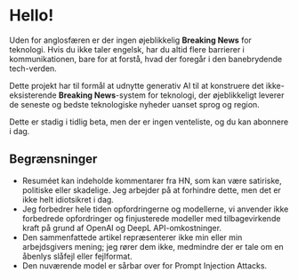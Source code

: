 
<CallToAction />

# Hello!

Uden for anglosfæren er der ingen øjeblikkelig **Breaking News** for teknologi.
Hvis du ikke taler engelsk, har du altid flere barrierer i kommunikationen, bare for at forstå, hvad der foregår i den banebrydende tech-verden.

<Callout type="info" emoji="💬">

Dette projekt har til formål at udnytte generativ AI til at konstruere det ikke-eksisterende **Breaking News**-system for teknologi, der øjeblikkeligt leverer de seneste og bedste teknologiske nyheder uanset sprog og region.

</Callout>

Dette er stadig i tidlig beta, men der er ingen venteliste, og du kan abonnere i dag.

## Begrænsninger

- Resuméet kan indeholde kommentarer fra HN, som kan være satiriske, politiske eller skadelige. Jeg arbejder på at forhindre dette, men det er ikke helt idiotsikret i dag.
- Jeg forbedrer hele tiden opfordringerne og modellerne, vi anvender ikke forbedrede opfordringer og finjusterede modeller med tilbagevirkende kraft på grund af OpenAI og DeepL API-omkostninger.
- Den sammenfattede artikel repræsenterer ikke min eller min arbejdsgivers mening; jeg rører dem ikke, medmindre der er tale om en åbenlys slåfejl eller fejlformat.
- Den nuværende model er sårbar over for Prompt Injection Attacks.
